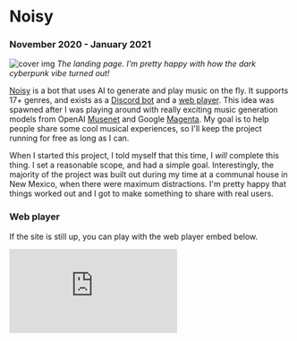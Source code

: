 
# Noisy

### November 2020 - January 2021

![cover img](/images/projects/noisy/banner.png)
_The landing page. I'm pretty happy with how the dark cyberpunk vibe turned out!_

[Noisy](https://noisy.vercel.app/) is a bot that uses AI to generate and play music on the fly. It supports 17+ genres, and exists as a [Discord bot](https://discord.com/oauth2/authorize?client_id=746757926735052931&scope=bot&permissions=3296256) and a [web player](https://noisy.vercel.app/player). This idea was spawned after I was playing around with really exciting music generation models from OpenAI [Musenet](https://openai.com/blog/musenet/l) and Google [Magenta](https://magenta.tensorflow.org/). My goal is to help people share some cool musical experiences, so I'll keep the project running for free as long as I can.

When I started this project, I told myself that this time, I _will_ complete this thing. I set a reasonable scope, and had a simple goal. Interestingly, the majority of the project was built out during my time at a communal house in New Mexico, when there were maximum distractions. I'm pretty happy that things worked out and I got to make something to share with real users.

### Web player

If the site is still up, you can play with the web player embed below.

<div style={{ position: "relative", paddingBottom: "750px", height: 0 }}>
  <iframe
    frameborder="0"
    src="https://noisy.vercel.app/player"
    style={{
      position: "absolute",
      top: 0,
      left: 0,
      width: "100%",
      height: "100%",
    }}
    allowfullscreen
  />
</div>

As of this writing, the Discord bot has been added to 200 servers, combining to a total of more than 128000 users. Another cool thing that happened was that I actually got a job offer from iDreamSky, after the CEO saw Noisy on [Producthunt](https://www.producthunt.com/posts/noisy-2). I always thought that getting opportunities from personal projects was a Twitter fable, but this experience proved that it's actually very simple and common. So if you're wondering whether or not you should build that project you've always wanted to build for the longest time, just do it! (and do it because you're interested, opportunities will come naturally after that)

My big takeaway from this project is that music generation has now matured to a point where we can build agument digital meeting spaces with it as background music, to a really high degree. I think we'll see a lot more of this in the future.

---

## Code

Github: https://github.com/JonathanXu1/noisy-bot

## Promo material

<Carousel autoplay>
  <img src="/images/projects/noisy/description1.png" />
  <img src="/images/projects/noisy/description2.png" />
  <img src="/images/projects/noisy/description3.png" />
  <img src="/images/projects/noisy/preview.png" />
</Carousel>

---
